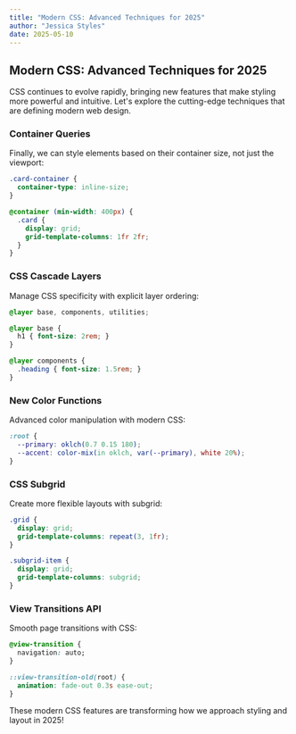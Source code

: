 ```yaml
---
title: "Modern CSS: Advanced Techniques for 2025"
author: "Jessica Styles"
date: 2025-05-10
---
```


## Modern CSS: Advanced Techniques for 2025

CSS continues to evolve rapidly, bringing new features that make styling more powerful and intuitive. Let's explore the cutting-edge techniques that are defining modern web design.

### Container Queries

Finally, we can style elements based on their container size, not just the viewport:

```css
.card-container {
  container-type: inline-size;
}

@container (min-width: 400px) {
  .card {
    display: grid;
    grid-template-columns: 1fr 2fr;
  }
}
```

### CSS Cascade Layers

Manage CSS specificity with explicit layer ordering:

```css
@layer base, components, utilities;

@layer base {
  h1 { font-size: 2rem; }
}

@layer components {
  .heading { font-size: 1.5rem; }
}
```

### New Color Functions

Advanced color manipulation with modern CSS:

```css
:root {
  --primary: oklch(0.7 0.15 180);
  --accent: color-mix(in oklch, var(--primary), white 20%);
}
```

### CSS Subgrid

Create more flexible layouts with subgrid:

```css
.grid {
  display: grid;
  grid-template-columns: repeat(3, 1fr);
}

.subgrid-item {
  display: grid;
  grid-template-columns: subgrid;
}
```

### View Transitions API

Smooth page transitions with CSS:

```css
@view-transition {
  navigation: auto;
}

::view-transition-old(root) {
  animation: fade-out 0.3s ease-out;
}
```

These modern CSS features are transforming how we approach styling and layout in 2025!

